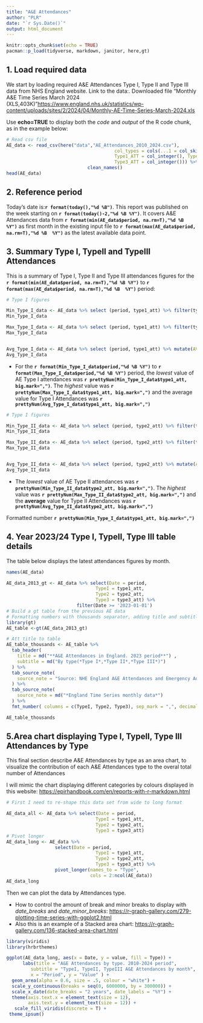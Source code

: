 ---
title: "A&E Attendances"
author: "PLR"
date: "`r Sys.Date()`"
output: html_document
---

```{r setup, include=FALSE, error=FALSE, message=FALSE}
knitr::opts_chunk$set(echo = TRUE) 
pacman::p_load(tidyverse, markdown, janitor, here,gt)
```

## 1. Load required data 
  
We start by loading required A&E Attendances Type I, Type II and Type III data from NHS England website. Link to the data:. Downloaded file "Monthly A&E Time Series March 2024 (XLS,403K)"<https://www.england.nhs.uk/statistics/wp-content/uploads/sites/2/2024/04/Monthly-AE-Time-Series-March-2024.xls>

Use **echo=TRUE** to display both the *code* and *output* of the R code chunk, as in the example below: 

```{r import_AE_data, echo=TRUE, warning=FALSE,message=FALSE}
# Read csv file
AE_data <- read_csv(here("data","AE_Attendances_2010_2024.csv"), 
                                        col_types = cols(...1 = col_skip(), Period = col_date(format = "%d/%m/%Y"), 
                                        Type1_ATT = col_integer(), Type2_ATT = col_integer(), 
                                        Type3_ATT = col_integer())) %>% 
                              clean_names()
head(AE_data)
```

## 2. Reference period  

Today's date is:**`r format(today(),"%d %B")`**. This report was published on the week starting on  **`r format(today()-2,"%d %B %Y")`**. It covers A&E Attendances data from **`r format(min(AE_data$period, na.rm=T),"%d %B %Y")`** as first month in the existing input file to **`r format(max(AE_data$period, na.rm=T),"%d %B 
%Y")`** as the latest available data point.

## 3. Summary Type I, TypeII and TypeIII Attendances

This is a summary of Type I, Type II and Type III attendances figures for the **`r format(min(AE_data$period, na.rm=T),"%d %B %Y")`** to **`r format(max(AE_data$period, na.rm=T),"%d %B 
%Y")`** period: 

```{r Type_1_summary, include=FALSE, echo=FALSE, warning=FALSE, message=FALSE}
# Type I figures

Min_Type_I_data <- AE_data %>% select (period, type1_att) %>% filter(type1_att == min(type1_att))
Min_Type_I_data

Max_Type_I_data <- AE_data %>% select (period, type1_att) %>% filter(type1_att == max(type1_att))
Max_Type_I_data


Avg_Type_I_data <- AE_data %>% select (period, type1_att) %>% mutate(AVG_type1_att = mean(type1_att)) %>% filter(period == max(period))
Avg_Type_I_data
```

- For the **`r format(Min_Type_I_data$period,"%d %B %Y")`** to **`r format(Max_Type_I_data$period,"%d %B %Y")`** period, the *lowest* value of AE Type I attendances was **`r prettyNum(Min_Type_I_data$type1_att, big.mark=",")`**. The *highest* value was **`r prettyNum(Max_Type_I_data$type1_att, big.mark=",")`** and the average value for Type I Attendances was
**`r prettyNum(Avg_Type_I_data$type1_att, big.mark=",")`**

```{r Type_2_summary, include=FALSE, echo=FALSE, warning=FALSE, message=FALSE}
# Type I figures

Min_Type_II_data <- AE_data %>% select (period, type2_att) %>% filter(type2_att == min(type2_att))
Min_Type_II_data

Max_Type_II_data <- AE_data %>% select (period, type2_att) %>% filter(type2_att == max(type2_att))
Max_Type_II_data


Avg_Type_II_data <- AE_data %>% select (period, type2_att) %>% mutate(AVG_type2_att = mean(type2_att)) %>% filter(period == max(period))
Avg_Type_II_data
```

- The *lowest* value of AE Type II attendances was **`r prettyNum(Min_Type_II_data$type2_att, big.mark=",")`**. The *highest* value was **`r prettyNum(Max_Type_II_data$type2_att, big.mark=",")`** and the **average** value for Type II Attendances was
**`r prettyNum(Avg_Type_II_data$type2_att, big.mark=",")`**

Formatted number **`r prettyNum(Min_Type_I_data$type1_att, big.mark=",")`**

## 4. Year 2023/24 Type I, TypeII, Type III table details 

The table below displays the latest attendances figures by month. 

```{r gt_table,echo=TRUE, warning=FALSE,message=FALSE }

names(AE_data)

AE_data_2013_gt <- AE_data %>% select(Date = period, 
                                 TypeI = type1_att, 
                                 Type2 = type2_att,
                                 Type3 = type3_att) %>% 
                          filter(Date >= '2023-01-01')
# Build a gt table from the previous AE data 
# Formatting numbers with thousands separator, adding title and subtitle
library(gt)
AE_table <-gt(AE_data_2013_gt) 

# Att title to table
AE_table_thousands <- AE_table %>% 
  tab_header(
    title = md("**A&E Attendances in England. 2023 period**") ,
    subtitle = md("By type(*Type I*,*Type II*,*Type III*)")
  ) %>% 
  tab_source_note(
    source_note = "Source: NHE England A&E Attendances and Emergency Admissions data"
  ) %>% 
  tab_source_note(
    source_note = md("*England Time Series monthly data*")
  ) %>% 
  fmt_number( columns = c(TypeI, Type2, Type3), sep_mark = ",", decimals = 0)

AE_table_thousands
```

## 5.Area chart displaying Type I, TypeII, Type III Attendances by Type

This final section describe A&E Attendances by type as an area chart, to visualize the contribution of each A&E Attendances type to the overal total number of Attendances

I will mimic the chart displaying different categories by colours displayed in this website: <https://epirhandbook.com/en/reports-with-r-markdown.html>

```{r Time chart data prep, echo=TRUE}
# First I need to re-shape this data set from wide to long format 

AE_data_all <- AE_data %>% select(Date = period, 
                                 TypeI = type1_att, 
                                 Type2 = type2_att,
                                 Type3 = type3_att) 
# Pivot longer
AE_data_long <- AE_data %>% 
                  select(Date = period, 
                                 TypeI = type1_att, 
                                 Type2 = type2_att,
                                 Type3 = type3_att) %>% 
                  pivot_longer(names_to = "Type",
                               cols = 2:ncol(AE_data))
AE_data_long
```
Then we can plot the data by Attendances type. 

- How to control the amount of break and minor breaks to display with *date_breaks* and *date_minor_breaks*: <https://r-graph-gallery.com/279-plotting-time-series-with-ggplot2.html>
- Also this is an example of a Stacked area chart: <https://r-graph-gallery.com/136-stacked-area-chart.html>


```{r Time chart by Type , echo=TRUE, warning=FALSE,message=FALSE, out.height="100%", out.width="110%"}
library(viridis)
library(hrbrthemes)

ggplot(AE_data_long, aes(x = Date, y = value, fill = Type)) +
      labs(title = "A&E Attendances by type. 2010-2024 period",
         subtitle = "TypeI, TypeII, TypeIII A&E Attendances by month",
         x = "Period", y = "Value" ) +
  geom_area(alpha = 0.6, size = .5, colour = "white") +
  scale_y_continuous(breaks = seq(0, 6000000, by = 300000)) +
  scale_x_date(date_breaks = "2 years", date_labels = "%Y") +
  theme(axis.text.x = element_text(size = 12),
        axis.text.y = element_text(size = 12)) +
   scale_fill_viridis(discrete = T) +
 theme_ipsum() 

```